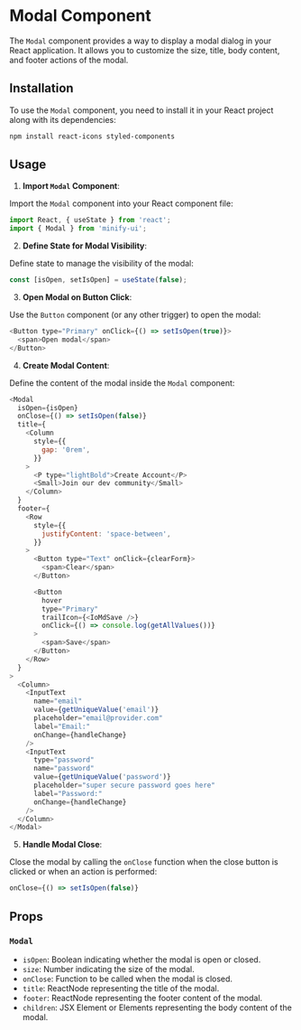 

<Meta of={ModalStories} />

# Modal Component

The `Modal` component provides a way to display a modal dialog in your React application. It allows you to customize the size, title, body content, and footer actions of the modal.

## Installation

To use the `Modal` component, you need to install it in your React project along with its dependencies:

```bash
npm install react-icons styled-components
```

## Usage

1. **Import `Modal` Component**:

Import the `Modal` component into your React component file:

```javascript
import React, { useState } from 'react';
import { Modal } from 'minify-ui';
```

2. **Define State for Modal Visibility**:

Define state to manage the visibility of the modal:

```javascript
const [isOpen, setIsOpen] = useState(false);
```

3. **Open Modal on Button Click**:

Use the `Button` component (or any other trigger) to open the modal:

```javascript
<Button type="Primary" onClick={() => setIsOpen(true)}>
  <span>Open modal</span>
</Button>
```

4. **Create Modal Content**:

Define the content of the modal inside the `Modal` component:

```javascript
<Modal
  isOpen={isOpen}
  onClose={() => setIsOpen(false)}
  title={
    <Column
      style={{
        gap: '0rem',
      }}
    >
      <P type="lightBold">Create Account</P>
      <Small>Join our dev community</Small>
    </Column>
  }
  footer={
    <Row
      style={{
        justifyContent: 'space-between',
      }}
    >
      <Button type="Text" onClick={clearForm}>
        <span>Clear</span>
      </Button>

      <Button
        hover
        type="Primary"
        trailIcon={<IoMdSave />}
        onClick={() => console.log(getAllValues())}
      >
        <span>Save</span>
      </Button>
    </Row>
  }
>
  <Column>
    <InputText
      name="email"
      value={getUniqueValue('email')}
      placeholder="email@provider.com"
      label="Email:"
      onChange={handleChange}
    />
    <InputText
      type="password"
      name="password"
      value={getUniqueValue('password')}
      placeholder="super secure password goes here"
      label="Password:"
      onChange={handleChange}
    />
  </Column>
</Modal>
```

5. **Handle Modal Close**:

Close the modal by calling the `onClose` function when the close button is clicked or when an action is performed:

```javascript
onClose={() => setIsOpen(false)}
```

## Props

### `Modal`

- `isOpen`: Boolean indicating whether the modal is open or closed.
- `size`: Number indicating the size of the modal.
- `onClose`: Function to be called when the modal is closed.
- `title`: ReactNode representing the title of the modal.
- `footer`: ReactNode representing the footer content of the modal.
- `children`: JSX Element or Elements representing the body content of the modal.
